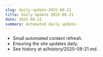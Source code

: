 ```yaml
---
slug: daily-update-2025-08-21
title: Daily Update 2025-08-21
date: 2025-08-21
summary: Automated daily update.
---
```

- Small automated content refresh.
- Ensuring the site updates daily.
- See history at ai/history/2025-08-21.md.
